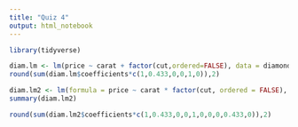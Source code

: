 ```yaml
---
title: "Quiz 4"
output: html_notebook
---
```


```r
library(tidyverse)
```


```r
diam.lm <- lm(price ~ carat + factor(cut,ordered=FALSE), data = diamonds)
round(sum(diam.lm$coefficients*c(1,0.433,0,0,1,0)),2)
```

```r
diam.lm2 <- lm(formula = price ~ carat * factor(cut, ordered = FALSE), data = diamonds)
summary(diam.lm2)
```

```r
round(sum(diam.lm2$coefficients*c(1,0.433,0,0,1,0,0,0,0.433,0)),2)
```

